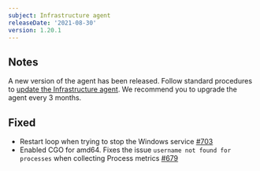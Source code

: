```yaml
---
subject: Infrastructure agent
releaseDate: '2021-08-30'
version: 1.20.1
---
```


## Notes
A new version of the agent has been released. Follow standard procedures to [update the Infrastructure agent](/docs/infrastructure/install-configure-manage-infrastructure/update-or-uninstall/update-infrastructure-agent).
We recommend you to upgrade the agent every 3 months.

## Fixed
* Restart loop when trying to stop the Windows service [#703](https://github.com/newrelic/infrastructure-agent/pull/703)
* Enabled CGO for amd64. Fixes the issue `username not found for processes` when collecting Process metrics [#679](https://github.com/newrelic/infrastructure-agent/issues/679) 
